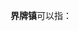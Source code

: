 '''界牌镇'''可以指：
{{PRC admin/disambig|32/09/22/105/000|32/11/81/108/000|43/04/21/110/000|51/07/24/108/000|51/10/24/104/000|51/11/26/103/000}}
{{disambig|cat=三字中国镇名消歧义}}